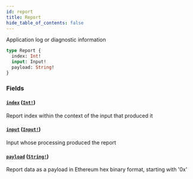 ```yaml
---
id: report
title: Report
hide_table_of_contents: false
---
```



Application log or diagnostic information

```graphql
type Report {
  index: Int!
  input: Input!
  payload: String!
}
```


### Fields

#### [`index`](#) ([`Int!`](/cartesi-rollups/next/api/graphql/scalars/int))

Report index within the context of the input that produced it


#### [`input`](#) ([`Input!`](cartesi-rollups/next/api/graphql/objects/input))

Input whose processing produced the report


#### [`payload`](#) ([`String!`](/cartesi-rollups/next/api/graphql/scalars/string))

Report data as a payload in Ethereum hex binary format, starting with '0x'




